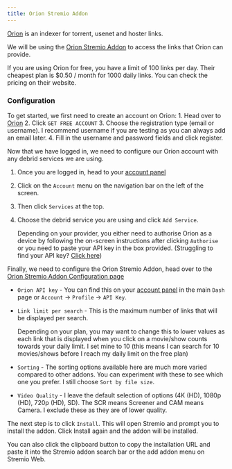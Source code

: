 ```yaml
---
title: Orion Stremio Addon
---
```



<StremioAddonButtons id="orion-stremio-addon" manifest="https://5a0d1888fa64-orion.baby-beamup.club/manifest.json" configurable={true} configurationRequired={true} source="https://github.com/gorlev/orion-stremio-addon"/> 

[Orion](https://orionoid.com/referral/AD3JGNJRJFMRDNP9SEKHQKS9MGSAJDJN) is an indexer for torrent, usenet and hoster links. 

We will be using the [Orion Stremio Addon](https://github.com/gorlev/orion-stremio-addon) to access the links that Orion can provide.

If you are using Orion for free, you have a limit of 100 links per day. Their cheapest plan is $0.50 / month for 1000 daily links. 
You can check the pricing on their website.

<h3>Configuration</h3>

To get started, we first need to create an account on Orion:
    1. Head over to [Orion](https://orionoid.com/referral/AD3JGNJRJFMRDNP9SEKHQKS9MGSAJDJN)
    2. Click `GET FREE ACCOUNT`
    3. Choose the registration type (email or username). I recommend username if you are testing as you can always add an email later.
    4. Fill in the username and password fields and click register.

Now that we have logged in, we need to configure our Orion account with any debrid services we are using.
1. Once you are logged in, head to your [account panel](https://panel.orionoid.com/)
2. Click on the `Account` menu on the navigation bar on the left of the screen.
3. Then click `Services` at the top.
4. Choose the debrid service you are using and click `Add Service`.

    Depending on your provider, you either need to authorise Orion as a device by following the on-screen instructions after clicking `Authorise` or you need to paste your API key in the box provided. (Struggling to find your API key? [Click here](faq#where-can-i-find-my-debrid-api-key))

Finally, we need to configure the Orion Stremio Addon, head over to the [Orion Stremio Addon Configuration page](https://5a0d1888fa64-orion.baby-beamup.club/configure)
- `Orion API key` - You can find this on your [account panel](https://panel.orionoid.com/) in the main `Dash` page or `Account` -> `Profile` -> `API Key`.
- `Link limit per search` - This is the maximum number of links that will be displayed per search.

    Depending on your plan, you may want to change this to lower values as each link that is displayed when you click on a movie/show counts towards your daily limit. I set mine to 10 (this means I can search for 10 movies/shows before I reach my daily limit on the free plan)

- `Sorting` - The sorting options available here are much more varied compared to other addons. You can experiment with these to see which one you prefer. I still choose `Sort by file size`.
- `Video Quality` - I leave the default selection of options (4K (HD), 1080p (HD), 720p (HD), SD). The SCR means Screener and CAM means Camera. I exclude these as they are of lower quality.

The next step is to click `Install`. This will open Stremio and prompt you to install the addon. Click Install again and the addon will be installed.

You can also click the clipboard button to copy the installation URL and paste it into the Stremio addon search bar or the add addon menu on Stremio Web.